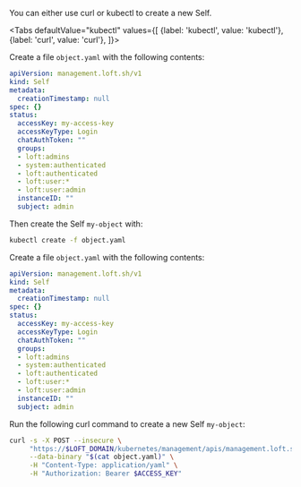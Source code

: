 

You can either use curl or kubectl to create a new Self.

<Tabs
    defaultValue="kubectl"
    values={[
      {label: 'kubectl', value: 'kubectl'},
      {label: 'curl', value: 'curl'},
    ]}>
  <TabItem value="kubectl">


Create a file `object.yaml` with the following contents:
```yaml
apiVersion: management.loft.sh/v1
kind: Self
metadata:
  creationTimestamp: null
spec: {}
status:
  accessKey: my-access-key
  accessKeyType: Login
  chatAuthToken: ""
  groups:
  - loft:admins
  - system:authenticated
  - loft:authenticated
  - loft:user:*
  - loft:user:admin
  instanceID: ""
  subject: admin

```

Then create the Self `my-object` with:
```bash
kubectl create -f object.yaml 
```


  </TabItem>
  <TabItem value="curl">


Create a file `object.yaml` with the following contents:
```yaml
apiVersion: management.loft.sh/v1
kind: Self
metadata:
  creationTimestamp: null
spec: {}
status:
  accessKey: my-access-key
  accessKeyType: Login
  chatAuthToken: ""
  groups:
  - loft:admins
  - system:authenticated
  - loft:authenticated
  - loft:user:*
  - loft:user:admin
  instanceID: ""
  subject: admin

```

Run the following curl command to create a new Self `my-object`:
```bash
curl -s -X POST --insecure \
     "https://$LOFT_DOMAIN/kubernetes/management/apis/management.loft.sh/v1/selves" \
     --data-binary "$(cat object.yaml)" \
     -H "Content-Type: application/yaml" \
     -H "Authorization: Bearer $ACCESS_KEY"
```


  </TabItem>
</Tabs>
